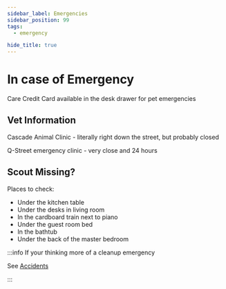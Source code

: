 ```yaml
---
sidebar_label: Emergencies
sidebar_position: 99
tags:
  - emergency

hide_title: true
---
```


# In case of Emergency

Care Credit Card available in the desk drawer for pet emergencies <i class="fa-solid fa-cat"></i>

## Vet Information

Cascade Animal Clinic - literally right down the street, but probably closed

Q-Street emergency clinic - very close and 24 hours

## Scout Missing?

Places to check:

- Under the kitchen table
- Under the desks in living room
- In the cardboard train next to piano
- Under the guest room bed
- In the bathtub
- Under the back of the master bedroom

:::info If your thinking more of a cleanup emergency

See [Accidents](/docs/house/accidents)

:::
